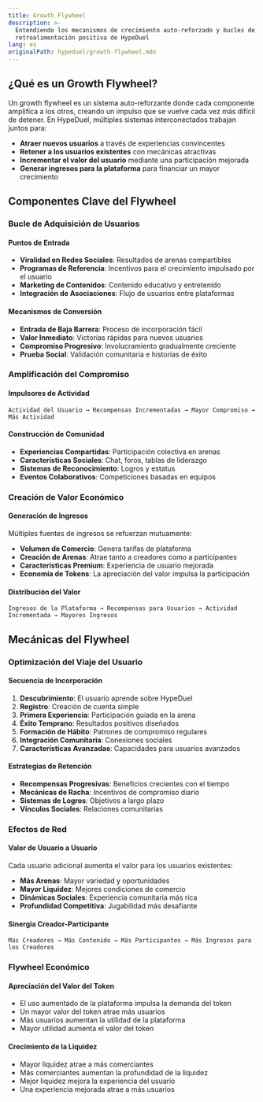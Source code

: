 ```yaml
---
title: Growth Flywheel
description: >-
  Entendiendo los mecanismos de crecimiento auto-reforzado y bucles de
  retroalimentación positiva de HypeDuel
lang: es
originalPath: hypeduel/growth-flywheel.mdx
---
```

## ¿Qué es un Growth Flywheel?

Un growth flywheel es un sistema auto-reforzante donde cada componente amplifica a los otros, creando un impulso que se vuelve cada vez más difícil de detener. En HypeDuel, múltiples sistemas interconectados trabajan juntos para:

- **Atraer nuevos usuarios** a través de experiencias convincentes
- **Retener a los usuarios existentes** con mecánicas atractivas
- **Incrementar el valor del usuario** mediante una participación mejorada
- **Generar ingresos para la plataforma** para financiar un mayor crecimiento

## Componentes Clave del Flywheel

### Bucle de Adquisición de Usuarios

#### Puntos de Entrada

- **Viralidad en Redes Sociales**: Resultados de arenas compartibles
- **Programas de Referencia**: Incentivos para el crecimiento impulsado por el usuario
- **Marketing de Contenidos**: Contenido educativo y entretenido
- **Integración de Asociaciones**: Flujo de usuarios entre plataformas

#### Mecanismos de Conversión

- **Entrada de Baja Barrera**: Proceso de incorporación fácil
- **Valor Inmediato**: Victorias rápidas para nuevos usuarios
- **Compromiso Progresivo**: Involucramiento gradualmente creciente
- **Prueba Social**: Validación comunitaria e historias de éxito

### Amplificación del Compromiso

#### Impulsores de Actividad

```
Actividad del Usuario → Recompensas Incrementadas → Mayor Compromiso → Más Actividad
```

#### Construcción de Comunidad

- **Experiencias Compartidas**: Participación colectiva en arenas
- **Características Sociales**: Chat, foros, tablas de liderazgo
- **Sistemas de Reconocimiento**: Logros y estatus
- **Eventos Colaborativos**: Competiciones basadas en equipos

### Creación de Valor Económico

#### Generación de Ingresos

Múltiples fuentes de ingresos se refuerzan mutuamente:

- **Volumen de Comercio**: Genera tarifas de plataforma
- **Creación de Arenas**: Atrae tanto a creadores como a participantes
- **Características Premium**: Experiencia de usuario mejorada
- **Economía de Tokens**: La apreciación del valor impulsa la participación

#### Distribución del Valor

```
Ingresos de la Plataforma → Recompensas para Usuarios → Actividad Incrementada → Mayores Ingresos
```

## Mecánicas del Flywheel

### Optimización del Viaje del Usuario

#### Secuencia de Incorporación

1. **Descubrimiento**: El usuario aprende sobre HypeDuel
2. **Registro**: Creación de cuenta simple
3. **Primera Experiencia**: Participación guiada en la arena
4. **Éxito Temprano**: Resultados positivos diseñados
5. **Formación de Hábito**: Patrones de compromiso regulares
6. **Integración Comunitaria**: Conexiones sociales
7. **Características Avanzadas**: Capacidades para usuarios avanzados

#### Estrategias de Retención

- **Recompensas Progresivas**: Beneficios crecientes con el tiempo
- **Mecánicas de Racha**: Incentivos de compromiso diario
- **Sistemas de Logros**: Objetivos a largo plazo
- **Vínculos Sociales**: Relaciones comunitarias

### Efectos de Red

#### Valor de Usuario a Usuario

Cada usuario adicional aumenta el valor para los usuarios existentes:

- **Más Arenas**: Mayor variedad y oportunidades
- **Mayor Liquidez**: Mejores condiciones de comercio
- **Dinámicas Sociales**: Experiencia comunitaria más rica
- **Profundidad Competitiva**: Jugabilidad más desafiante

#### Sinergia Creador-Participante

```
Más Creadores → Más Contenido → Más Participantes → Más Ingresos para los Creadores
```

### Flywheel Económico

#### Apreciación del Valor del Token

- El uso aumentado de la plataforma impulsa la demanda del token
- Un mayor valor del token atrae más usuarios
- Más usuarios aumentan la utilidad de la plataforma
- Mayor utilidad aumenta el valor del token

#### Crecimiento de la Liquidez

- Mayor liquidez atrae a más comerciantes
- Más comerciantes aumentan la profundidad de la liquidez
- Mejor liquidez mejora la experiencia del usuario
- Una experiencia mejorada atrae a más usuarios
